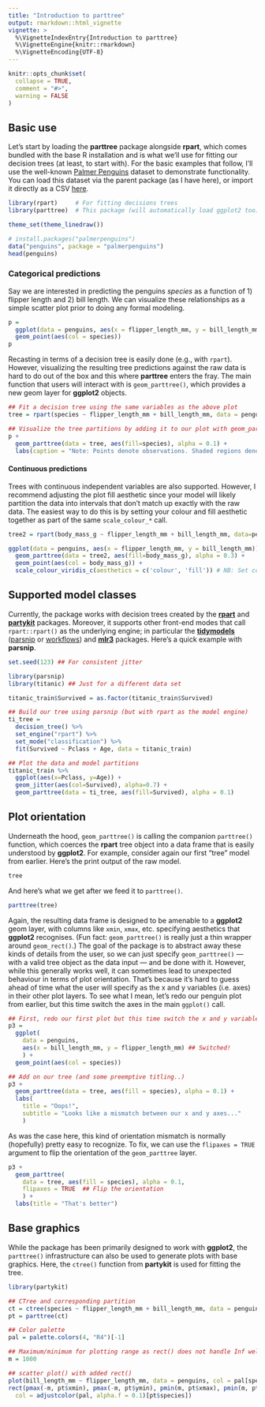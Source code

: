 ```yaml
---
title: "Introduction to parttree"
output: rmarkdown::html_vignette
vignette: >
  %\VignetteIndexEntry{Introduction to parttree}
  %\VignetteEngine{knitr::rmarkdown}
  %\VignetteEncoding{UTF-8}
---
```


```r
knitr::opts_chunk$set(
  collapse = TRUE,
  comment = "#>",
  warning = FALSE
)
```

## Basic use

Let's start by loading the **parttree** package alongside **rpart**, which comes
bundled with the base R installation and is what we'll use for fitting our
decision trees (at least, to start with). For the basic examples that follow, 
I'll use the well-known
[Palmer Penguins](https://allisonhorst.github.io/palmerpenguins/) dataset to
demonstrate functionality. You can load this dataset via the parent package (as 
I have here), or import it directly as a CSV
[here](https://vincentarelbundock.github.io/Rdatasets/csv/palmerpenguins/penguins.csv).

```r
library(rpart)     # For fitting decisions trees
library(parttree)  # This package (will automatically load ggplot2 too)

theme_set(theme_linedraw())

# install.packages("palmerpenguins")
data("penguins", package = "palmerpenguins")
head(penguins)
```

### Categorical predictions

Say we are interested in predicting the penguins _species_ as a function of 1)
flipper length and 2) bill length. We can visualize these relationships as a 
simple scatter plot prior to doing any formal modeling.

```r
p = 
  ggplot(data = penguins, aes(x = flipper_length_mm, y = bill_length_mm)) +
  geom_point(aes(col = species))
p
```

Recasting in terms of a decision tree is easily done (e.g., with `rpart`).
However, visualizing the resulting tree predictions against the raw data is hard
to do out of the box and this where **parttree** enters the fray. The main
function that users will interact with is `geom_parttree()`, which provides a
new geom layer for **ggplot2** objects.


```r
## Fit a decision tree using the same variables as the above plot
tree = rpart(species ~ flipper_length_mm + bill_length_mm, data = penguins)

## Visualize the tree partitions by adding it to our plot with geom_parttree()
p +  
  geom_parttree(data = tree, aes(fill=species), alpha = 0.1) +
  labs(caption = "Note: Points denote observations. Shaded regions denote model predictions.")
```

#### Continuous predictions

Trees with continuous independent variables are also supported. However, I 
recommend adjusting the plot fill aesthetic since your model will likely
partition the data into intervals that don't match up exactly with the raw data.
The easiest way to do this is by setting your colour and fill aesthetic together
as part of the same `scale_colour_*` call.

```r
tree2 = rpart(body_mass_g ~ flipper_length_mm + bill_length_mm, data=penguins)

ggplot(data = penguins, aes(x = flipper_length_mm, y = bill_length_mm)) +
  geom_parttree(data = tree2, aes(fill=body_mass_g), alpha = 0.3) +
  geom_point(aes(col = body_mass_g)) + 
  scale_colour_viridis_c(aesthetics = c('colour', 'fill')) # NB: Set colour + fill together
```

## Supported model classes

Currently, the package works with decision trees created by the 
[**rpart**](https://CRAN.R-project.org/web/package=rpart) and
[**partykit**](https://CRAN.R-project.org/web/package=partykit) packages. 
Moreover, it supports other front-end modes that call `rpart::rpart()` as 
the underlying engine; in particular the
[**tidymodels**](https://www.tidymodels.org/) ([parsnip](https://parsnip.tidymodels.org/) 
or [workflows](https://workflows.tidymodels.org/)) and 
[**mlr3**](https://mlr3.mlr-org.com/) packages. Here's a quick example with
**parsnip**.

```r
set.seed(123) ## For consistent jitter

library(parsnip)
library(titanic) ## Just for a different data set

titanic_train$Survived = as.factor(titanic_train$Survived)

## Build our tree using parsnip (but with rpart as the model engine)
ti_tree =
  decision_tree() %>%
  set_engine("rpart") %>%
  set_mode("classification") %>%
  fit(Survived ~ Pclass + Age, data = titanic_train)

## Plot the data and model partitions
titanic_train %>%
  ggplot(aes(x=Pclass, y=Age)) +
  geom_jitter(aes(col=Survived), alpha=0.7) +
  geom_parttree(data = ti_tree, aes(fill=Survived), alpha = 0.1)
```

## Plot orientation

Underneath the hood, `geom_parttree()` is calling the companion `parttree()` 
function, which coerces the **rpart** tree object into a data frame that is 
easily understood by **ggplot2**. For example, consider again our first "tree" 
model from earlier. Here's the print output of the raw model.

```r
tree
```

And here's what we get after we feed it to `parttree()`.

```r
parttree(tree)
```

Again, the resulting data frame is designed to be amenable to a **ggplot2** geom
layer, with columns like `xmin`, `xmax`, etc. specifying aesthetics that 
**ggplot2** recognises. (Fun fact: `geom_parttree()` is really just a thin 
wrapper around `geom_rect()`.) The goal of the package is to abstract away these 
kinds of details 
from the user, so we can just specify `geom_parttree()` &mdash; with a valid
tree object as the data input &mdash; and be done with it. However, while this 
generally works well, it can sometimes lead to unexpected behaviour in terms of 
plot orientation. That's because it's hard to guess ahead of time what the user 
will specify as the x and y variables (i.e. axes) in their other plot layers. To 
see what I mean, let's redo our penguin plot from earlier, but this time switch 
the axes in the main `ggplot()` call.

```r
## First, redo our first plot but this time switch the x and y variables
p3 = 
  ggplot(
    data = penguins, 
    aes(x = bill_length_mm, y = flipper_length_mm) ## Switched!
    ) +
  geom_point(aes(col = species))

## Add on our tree (and some preemptive titling..)
p3 +
  geom_parttree(data = tree, aes(fill = species), alpha = 0.1) +
  labs(
    title = "Oops!",
    subtitle = "Looks like a mismatch between our x and y axes..."
    )
```

As was the case here, this kind of orientation mismatch is normally (hopefully) 
pretty easy to recognize. To fix, we can use the `flipaxes = TRUE` argument to 
flip the orientation of the `geom_parttree` layer.

```r
p3 +
  geom_parttree(
    data = tree, aes(fill = species), alpha = 0.1,
    flipaxes = TRUE  ## Flip the orientation
    ) +
  labs(title = "That's better")
```

## Base graphics

While the package has been primarily designed to work with **ggplot2**, the
`parttree()` infrastructure can also be used to generate plots with base
graphics. Here, the `ctree()` function from **partykit** is used for fitting
the tree.

```r
library(partykit)

## CTree and corresponding partition
ct = ctree(species ~ flipper_length_mm + bill_length_mm, data = penguins)
pt = parttree(ct)

## Color palette
pal = palette.colors(4, "R4")[-1]

## Maximum/minimum for plotting range as rect() does not handle Inf well
m = 1000

## scatter plot() with added rect()
plot(bill_length_mm ~ flipper_length_mm, data = penguins, col = pal[species], pch = 19)
rect(pmax(-m, pt$xmin), pmax(-m, pt$ymin), pmin(m, pt$xmax), pmin(m, pt$ymax),
  col = adjustcolor(pal, alpha.f = 0.1)[pt$species])
```
